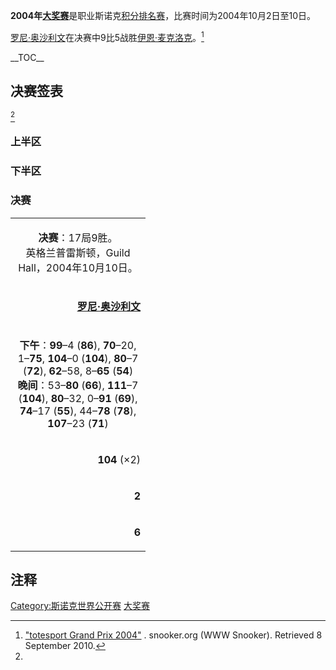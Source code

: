 {{noteTA
|G1=Snooker
}}
{{桌球大赛
|tournament_name=[[斯诺克世界公开赛|大奖赛]]
|dates=2004年10月2日-10日
|venue=[[Guild_Hall|Guild Hall]]
|location=[[普雷斯顿|普雷斯顿]]
|country={{ENG}}
|organisation=[[世界台联|世界台联]]
|format=[[斯诺克世界排名|积分排名赛]]
|Total prize fund=£400,000
|winners_share=£60,000
|highest_break=[[Maximum_break|147]]
|winner={{flagicon|ENG}} [[罗尼·奥沙利文|罗尼·奥沙利文]]
|runner_up={{flagicon|ENG}} [[伊恩·麦克洛克|伊恩·麦克洛克]]
|score=9–5
|previous=[[2003年斯诺克LG杯|2003]]
|next=[[2005年斯诺克大奖赛|2005]]
}}
'''2004年[[斯诺克世界公开赛|大奖赛]]'''是职业斯诺克[[斯诺克世界排名|积分排名赛]]，比赛时间为2004年10月2日至10日。

[[罗尼·奥沙利文|罗尼·奥沙利文]]在决赛中9比5战胜[[伊恩·麦克洛克|伊恩·麦克洛克]]。<ref name="WWW">[http://www.snooker.org/trn/0405/gp2004_res.shtml "totesport Grand Prix 2004"] {{Wayback|url=http://www.snooker.org/trn/0405/gp2004_res.shtml |date=20160404202444 }}. snooker.org (WWW Snooker). Retrieved 8 September 2010.</ref>

__TOC__
{{clear}}

==决赛签表==
<ref name="WWW"/>
===上半区===
{{32TeamBracket
| RD1='''第1轮'''<br />9局5胜
| RD2='''第2轮'''<br />9局5胜
| RD3='''第3轮'''<br />9局5胜
| RD4='''四分之一决赛'''<br />9局5胜
| RD5='''半决赛'''<br />11局6胜

| RD1-seed01=
| RD1-team01={{flagicon|ENG}} '''[[罗尼·奥沙利文|罗尼·奥沙利文]]'''
| RD1-score01='''5'''
| RD1-seed02=
| RD1-team02={{flagicon|ENG}} [[马克·戴维斯|马克·戴维斯]]
| RD1-score02=2

| RD1-seed03=
| RD1-team03={{flagicon|NIR}} '''[[乔·斯维尔|乔·斯维尔]]'''
| RD1-score03='''5'''
| RD1-seed04=
| RD1-team04={{flagicon|ENG}} [[麦克·邓恩|麦克·邓恩]]
| RD1-score04=3

| RD1-seed05=
| RD1-team05={{flagicon|SCO}} '''[[格雷姆·多特|格雷姆·多特]]'''
| RD1-score05='''5'''
| RD1-seed06=
| RD1-team06={{flagicon|WAL}} [[瑞恩·戴|瑞恩·戴]]
| RD1-score06=4

| RD1-seed07=
| RD1-team07={{flagicon|WAL}} '''[[多米尼克·戴尔|多米尼克·戴尔]]'''
| RD1-score07='''5'''
| RD1-seed08=
| RD1-team08={{flagicon|SCO}} [[斯科特·麦肯齐|斯科特·麦肯齐]]
| RD1-score08=1

| RD1-seed09=
| RD1-team09={{flagicon|SCO}} [[克里斯·斯莫|克里斯·斯莫]]
| RD1-score09=4
| RD1-seed10=
| RD1-team10={{flagicon|ENG}} '''[[马克·塞尔比|马克·塞尔比]]'''
| RD1-score10='''5'''

| RD1-seed11=
| RD1-team11={{flagicon|SCO}} [[乔·亨利|乔·亨利]]
| RD1-score11=4
| RD1-seed12=
| RD1-team12={{flagicon|IRL}} '''[[里奥·费南德斯|里奥·费南德斯]]'''
| RD1-score12='''5'''

| RD1-seed13=
| RD1-team13={{flagicon|ENG}} '''[[彼得·艾伯顿|彼得·艾伯顿]]'''
| RD1-score13='''5'''
| RD1-seed14=
| RD1-team14={{flagicon|ENG}} [[西蒙·贝德福德|西蒙·贝德福德]]
| RD1-score14=2

| RD1-seed15=
| RD1-team15={{flagicon|ENG}} '''[[乔·乔吉亚|乔·乔吉亚]]'''
| RD1-score15='''5'''
| RD1-seed16=
| RD1-team16={{flagicon|ENG}} [[马克·金|马克·金]]
| RD1-score16=0

| RD1-seed17=
| RD1-team17={{flagicon|IRL}} '''[[肯·达赫迪|肯·达赫迪]]'''
| RD1-score17='''5'''
| RD1-seed18=
| RD1-team18={{flagicon|WAL}} [[安东尼·戴维斯|安东尼·戴维斯]]
| RD1-score18=1

| RD1-seed19=
| RD1-team19={{flagicon|THA}} '''[[詹姆斯·瓦塔纳|詹姆斯·瓦塔纳]]'''
| RD1-score19='''5'''
| RD1-seed20=
| RD1-team20={{flagicon|ENG}} [[约翰·帕洛特|约翰·帕洛特]]
| RD1-score20=2

| RD1-seed21=
| RD1-team21={{flagicon|ENG}} '''[[斯蒂芬·李|斯蒂芬·李]]'''
| RD1-score21='''5'''
| RD1-seed22=
| RD1-team22={{flagicon|SCO}} [[休·艾伯奈斯|休·艾伯奈斯]]
| RD1-score22=2

| RD1-seed23=
| RD1-team23={{nowrap|{{flagicon|ENG}} '''[[安东尼·汉密尔顿|安东尼·汉密尔顿]]'''}}
| RD1-score23='''5'''
| RD1-seed24=
| RD1-team24={{flagicon|ENG}} [[吉米·米奇|吉米·米奇]]
| RD1-score24=2

| RD1-seed25=
| RD1-team25={{flagicon|ENG}} '''[[史蒂夫·戴维斯|史蒂夫·戴维斯]]'''
| RD1-score25='''5'''
| RD1-seed26=
| RD1-team26={{flagicon|ENG}} [[肖恩·斯多瑞|肖恩·斯多瑞]]
| RD1-score26=1

| RD1-seed27=
| RD1-team27={{flagicon|MLT}} '''[[托尼·德拉科|托尼·德拉科]]'''
| RD1-score27='''5'''
| RD1-seed28=
| RD1-team28={{flagicon|CHN}} [[金龙|金龙]]
| RD1-score28=3

| RD1-seed29=
| RD1-team29={{flagicon|ENG}} '''[[保罗·亨特|保罗·亨特]]'''
| RD1-score29='''5'''
| RD1-seed30=
| RD1-team30={{flagicon|WAL}} [[达伦·摩根|达伦·摩根]]
| RD1-score30=3

| RD1-seed31=
| RD1-team31={{flagicon|ENG}} '''[[阿利斯特·卡特|阿利斯特·卡特]]'''
| RD1-score31='''5'''
| RD1-seed32=
| RD1-team32={{nowrap|{{flagicon|ENG}} [[阿德里安·戈恩内尔|阿德里安·戈恩内尔]]}}
| RD1-score32=4

| RD2-seed01=
| RD2-team01={{flagicon|ENG}} '''[[罗尼·奥沙利文|罗尼·奥沙利文]]'''
| RD2-score01='''5'''
| RD2-seed02=
| RD2-team02={{flagicon|NIR}} [[乔·斯维尔|乔·斯维尔]]
| RD2-score02=1

| RD2-seed03=
| RD2-team03={{flagicon|SCO}} '''[[格雷姆·多特|格雷姆·多特]]'''
| RD2-score03='''5'''
| RD2-seed04=
| RD2-team04={{flagicon|WAL}} [[多米尼克·戴尔|多米尼克·戴尔]]
| RD2-score04=2

| RD2-seed05=
| RD2-team05={{flagicon|ENG}} '''[[马克·塞尔比|马克·塞尔比]]'''
| RD2-score05='''5'''
| RD2-seed06=
| RD2-team06={{flagicon|IRL}} [[里奥·费南德斯|里奥·费南德斯]]
| RD2-score06=2

| RD2-seed07=
| RD2-team07={{flagicon|ENG}} '''[[彼得·艾伯顿|彼得·艾伯顿]]'''
| RD2-score07='''5'''
| RD2-seed08=
| RD2-team08={{flagicon|ENG}} [[乔·乔吉亚|乔·乔吉亚]]
| RD2-score08=4

| RD2-seed09=
| RD2-team09={{flagicon|IRL}} [[肯·达赫迪|肯·达赫迪]]
| RD2-score09=3
| RD2-seed10=
| RD2-team10={{flagicon|THA}} '''[[詹姆斯·瓦塔纳|詹姆斯·瓦塔纳]]'''
| RD2-score10='''5'''

| RD2-seed11=
| RD2-team11={{flagicon|ENG}} '''[[斯蒂芬·李|斯蒂芬·李]]'''
| RD2-score11='''5'''
| RD2-seed12=
| RD2-team12={{nowrap|{{flagicon|ENG}} [[安东尼·汉密尔顿|安东尼·汉密尔顿]]}}
| RD2-score12=1

| RD2-seed13=
| RD2-team13={{flagicon|ENG}} '''[[史蒂夫·戴维斯|史蒂夫·戴维斯]]'''
| RD2-score13='''5'''
| RD2-seed14=
| RD2-team14={{flagicon|MLT}} [[托尼·德拉科|托尼·德拉科]]
| RD2-score14=1

| RD2-seed15=
| RD2-team15={{flagicon|ENG}} '''[[保罗·亨特|保罗·亨特]]'''
| RD2-score15='''5'''
| RD2-seed16=
| RD2-team16={{flagicon|ENG}} [[阿利斯特·卡特|阿利斯特·卡特]]
| RD2-score16=4

| RD3-seed01=
| RD3-team01={{flagicon|ENG}} '''[[罗尼·奥沙利文|罗尼·奥沙利文]]'''
| RD3-score01='''5'''
| RD3-seed02=
| RD3-team02={{flagicon|SCO}} [[格雷姆·多特|格雷姆·多特]]
| RD3-score02=3

| RD3-seed03=
| RD3-team03={{flagicon|ENG}} '''[[马克·塞尔比|马克·塞尔比]]'''
| RD3-score03='''5'''
| RD3-seed04=
| RD3-team04={{flagicon|ENG}} [[彼得·艾伯顿|彼得·艾伯顿]]
| RD3-score04=3

| RD3-seed05=
| RD3-team05={{flagicon|THA}} '''[[詹姆斯·瓦塔纳|詹姆斯·瓦塔纳]]'''
| RD3-score05='''5'''
| RD3-seed06=
| RD3-team06={{flagicon|ENG}} [[斯蒂芬·李|斯蒂芬·李]]
| RD3-score06=1

| RD3-seed07=
| RD3-team07={{flagicon|ENG}} [[史蒂夫·戴维斯|史蒂夫·戴维斯]]
| RD3-score07=1
| RD3-seed08=
| RD3-team08={{flagicon|ENG}} '''[[保罗·亨特|保罗·亨特]]'''
| RD3-score08='''5'''

| RD4-seed01=
| RD4-team01={{flagicon|ENG}} '''[[罗尼·奥沙利文|罗尼·奥沙利文]]'''
| RD4-score01='''5'''
| RD4-seed02=
| RD4-team02={{flagicon|ENG}} [[马克·塞尔比|马克·塞尔比]]
| RD4-score02=0

| RD4-seed03=
| RD4-team03={{flagicon|THA}} [[詹姆斯·瓦塔纳|詹姆斯·瓦塔纳]]
| RD4-score03=0
| RD4-seed04=
| RD4-team04={{flagicon|ENG}} '''[[保罗·亨特|保罗·亨特]]'''
| RD4-score04='''5'''

| RD5-seed01=
| RD5-team01={{flagicon|ENG}} '''[[罗尼·奥沙利文|罗尼·奥沙利文]]'''
| RD5-score01='''6'''
| RD5-seed02=
| RD5-team02={{flagicon|ENG}} [[保罗·亨特|保罗·亨特]]
| RD5-score02=3
}}

===下半区===
{{32TeamBracket
| RD1='''第1轮'''<br />9局5胜
| RD2='''第2轮'''<br />9局5胜
| RD3='''第3轮'''<br />9局5胜
| RD4='''四分之一决赛'''<br />9局5胜
| RD5='''半决赛'''<br />11局6胜

| RD1-seed01=
| RD1-team01={{flagicon|SCO}} '''[[史蒂芬·亨德利|史蒂芬·亨德利]]'''
| RD1-score01='''5'''
| RD1-seed02=
| RD1-team02={{flagicon|SCO}} [[杰米·伯内特|杰米·伯内特]]
| RD1-score02=4

| RD1-seed03=
| RD1-team03={{nowrap|{{flagicon|ENG}} '''[[罗伯特·米尔金斯|罗伯特·米尔金斯]]'''}}
| RD1-score03='''5'''
| RD1-seed04=
| RD1-team04={{flagicon|ENG}} [[罗瑞·麦克罗德|罗瑞·麦克罗德]]
| RD1-score04=2

| RD1-seed05=
| RD1-team05={{flagicon|ENG}} '''[[吉米·怀特|吉米·怀特]]'''
| RD1-score05='''5'''
| RD1-seed06=
| RD1-team06={{flagicon|NIR}} [[帕特里克·华莱士|帕特里克·华莱士]]
| RD1-score06=4

| RD1-seed07=
| RD1-team07={{flagicon|ENG}} '''[[伊恩·麦克洛克|伊恩·麦克洛克]]'''
| RD1-score07='''5'''
| RD1-seed08=
| RD1-team08={{flagicon|ENG}} [[罗德·罗勒尔|罗德·罗勒尔]]
| RD1-score08=4

| RD1-seed09=
| RD1-team09={{nowrap|{{flagicon|SCO}} '''[[艾伦·麦克马努斯|艾伦·麦克马努斯]]'''}}
| RD1-score09='''5'''
| RD1-seed10=
| RD1-team10={{flagicon|IRL}} [[费加尔·奥布莱恩|费加尔·奥布莱恩]]
| RD1-score10=4

| RD1-seed11=
| RD1-team11={{flagicon|NIR}} [[杰拉德·格林|杰拉德·格林]]
| RD1-score11=2
| RD1-seed12=
| RD1-team12={{flagicon|ENG}} '''[[奈吉尔·邦德|奈吉尔·邦德]]'''
| RD1-score12='''5'''

| RD1-seed13=
| RD1-team13={{flagicon|SCO}} [[约翰·希金斯|约翰·希金斯]]
| RD1-score13=3
| RD1-seed14=
| RD1-team14={{flagicon|ENG}} '''[[里奇·沃登|里奇·沃登]]'''
| RD1-score14='''5'''

| RD1-seed15=
| RD1-team15={{flagicon|SCO}} '''[[史蒂芬·马奎尔|史蒂芬·马奎尔]]'''
| RD1-score15='''5'''
| RD1-seed16=
| RD1-team16={{flagicon|ENG}} [[肖恩·墨菲|肖恩·墨菲]]
| RD1-score16=2

| RD1-seed17=
| RD1-team17={{flagicon|WAL}} [[马修·史蒂文斯|马修·史蒂文斯]]
| RD1-score17=1
| RD1-seed18=
| RD1-team18={{flagicon|ENG}} '''[[安迪·希克斯|安迪·希克斯]]'''
| RD1-score18='''5'''

| RD1-seed19=
| RD1-team19={{flagicon|ENG}} [[迈克尔·霍尔特|迈克尔·霍尔特]]
| RD1-score19=2
| RD1-seed20=
| RD1-team20={{flagicon|AUS}} '''[[尼尔·罗伯逊|尼尔·罗伯逊]]'''
| RD1-score20='''5'''

| RD1-seed21=
| RD1-team21={{flagicon|ENG}} '''[[大卫·格雷|大卫·格雷]]'''
| RD1-score21='''5'''
| RD1-seed22=
| RD1-team22={{flagicon|WAL}} [[李·沃克|李·沃克]]
| RD1-score22=0

| RD1-seed23=
| RD1-team23={{flagicon|ENG}} '''[[乔·佩里|乔·佩里]]'''
| RD1-score23='''5'''
| RD1-seed24=
| RD1-team24={{flagicon|PAK}} [[苏克·阿里|苏克·阿里]]
| RD1-score24=1

| RD1-seed25=
| RD1-team25={{flagicon|HKG}} '''[[傅家俊|傅家俊]]'''
| RD1-score25='''5'''
| RD1-seed26=
| RD1-team26={{flagicon|ENG}} [[大卫·罗|大卫·罗]]
| RD1-score26=2

| RD1-seed27=
| RD1-team27={{flagicon|ENG}} [[巴里·品吉斯|巴里·品吉斯]]
| RD1-score27=4
| RD1-seed28=
| RD1-team28={{flagicon|ENG}} '''[[巴里·霍金斯|巴里·霍金斯]]'''
| RD1-score28='''5'''

| RD1-seed29=
| RD1-team29={{flagicon|WAL}} [[马克·威廉姆斯|马克·威廉姆斯]]
| RD1-score29=2
| RD1-seed30=
| RD1-team30={{flagicon|IRL}} '''[[迈克尔·佳吉|迈克尔·佳吉]]'''
| RD1-score30='''5'''

| RD1-seed31=
| RD1-team31={{flagicon|AUS}} [[昆廷·汉恩|昆廷·汉恩]]
| RD1-score31=3
| RD1-seed32=
| RD1-team32={{flagicon|SCO}} '''[[马库斯·坎贝尔|马库斯·坎贝尔]]'''
| RD1-score32='''5'''

| RD2-seed01=
| RD2-team01={{flagicon|SCO}} '''[[史蒂芬·亨德利|史蒂芬·亨德利]]'''
| RD2-score01='''5'''
| RD2-seed02=
| RD2-team02={{nowrap|{{flagicon|ENG}} [[罗伯特·米尔金斯|罗伯特·米尔金斯]]}}
| RD2-score02=3

| RD2-seed03=
| RD2-team03={{flagicon|ENG}} [[吉米·怀特|吉米·怀特]]
| RD2-score03=4
| RD2-seed04=
| RD2-team04={{flagicon|ENG}} '''[[伊恩·麦克洛克|伊恩·麦克洛克]]'''
| RD2-score04='''5'''

| RD2-seed05=
| RD2-team05={{nowrap|{{flagicon|SCO}} [[艾伦·麦克马努斯|艾伦·麦克马努斯]]}}
| RD2-score05=4
| RD2-seed06=
| RD2-team06={{flagicon|ENG}} '''[[奈吉尔·邦德|奈吉尔·邦德]]'''
| RD2-score06='''5'''

| RD2-seed07=
| RD2-team07={{flagicon|ENG}} [[里奇·沃登|里奇·沃登]]
| RD2-score07=3
| RD2-seed08=
| RD2-team08={{flagicon|SCO}} '''[[史蒂芬·马奎尔|史蒂芬·马奎尔]]'''
| RD2-score08='''5'''

| RD2-seed09=
| RD2-team09={{flagicon|ENG}} [[安迪·希克斯|安迪·希克斯]]
| RD2-score09=3
| RD2-seed10=
| RD2-team10={{flagicon|AUS}} '''[[尼尔·罗伯逊|尼尔·罗伯逊]]'''
| RD2-score10='''5'''

| RD2-seed11=
| RD2-team11={{flagicon|ENG}} [[大卫·格雷|大卫·格雷]]
| RD2-score11=3
| RD2-seed12=
| RD2-team12={{flagicon|ENG}} '''[[乔·佩里|乔·佩里]]'''
| RD2-score12='''5'''

| RD2-seed13=
| RD2-team13={{flagicon|HKG}} '''[[傅家俊|傅家俊]]'''
| RD2-score13='''5'''
| RD2-seed14=
| RD2-team14={{flagicon|ENG}} [[巴里·霍金斯|巴里·霍金斯]]
| RD2-score14=4

| RD2-seed15=
| RD2-team15={{flagicon|IRL}} '''[[迈克尔·佳吉|迈克尔·佳吉]]'''
| RD2-score15='''5'''
| RD2-seed16=
| RD2-team16={{flagicon|SCO}} [[马库斯·坎贝尔|马库斯·坎贝尔]]
| RD2-score16=4

| RD3-seed01=
| RD3-team01={{flagicon|SCO}} [[史蒂芬·亨德利|史蒂芬·亨德利]]
| RD3-score01=3
| RD3-seed02=
| RD3-team02={{flagicon|ENG}} '''[[伊恩·麦克洛克|伊恩·麦克洛克]]'''
| RD3-score02='''5'''

| RD3-seed03=
| RD3-team03={{flagicon|ENG}} [[奈吉尔·邦德|奈吉尔·邦德]]
| RD3-score03=1
| RD3-seed04=
| RD3-team04={{flagicon|SCO}} '''[[史蒂芬·马奎尔|史蒂芬·马奎尔]]'''
| RD3-score04='''5'''

| RD3-seed05=
| RD3-team05={{flagicon|AUS}} [[尼尔·罗伯逊|尼尔·罗伯逊]]
| RD3-score05=3
| RD3-seed06=
| RD3-team06={{flagicon|ENG}} '''[[乔·佩里|乔·佩里]]'''
| RD3-score06='''5'''

| RD3-seed07=
| RD3-team07={{flagicon|HKG}} [[傅家俊|傅家俊]]
| RD3-score07=1
| RD3-seed08=
| RD3-team08={{flagicon|IRL}} '''[[迈克尔·佳吉|迈克尔·佳吉]]'''
| RD3-score08='''5'''

| RD4-seed01=
| RD4-team01={{flagicon|ENG}} '''[[伊恩·麦克洛克|伊恩·麦克洛克]]'''
| RD4-score01='''5'''
| RD4-seed02=
| RD4-team02={{flagicon|SCO}} [[史蒂芬·马奎尔|史蒂芬·马奎尔]]
| RD4-score02=2

| RD4-seed03=
| RD4-team03={{flagicon|ENG}} [[乔·佩里|乔·佩里]]
| RD4-score03=1
| RD4-seed04=
| RD4-team04={{flagicon|IRL}} '''[[迈克尔·佳吉|迈克尔·佳吉]]'''
| RD4-score04='''5'''

| RD5-seed01=
| RD5-team01={{flagicon|ENG}} '''[[伊恩·麦克洛克|伊恩·麦克洛克]]'''
| RD5-score01='''6'''
| RD5-seed02=
| RD5-team02={{flagicon|IRL}} [[迈克尔·佳吉|迈克尔·佳吉]]
| RD5-score02=1
}}

===决赛===
{| class="wikitable" style="font-size: 95%; margin: 1em auto 1em auto;"
|-
| colspan="3" align="center" bgcolor="**ffd700" | '''决赛'''：17局9胜。<br />英格兰普雷斯顿，Guild Hall，2004年10月10日。
|-
| width="200" align="right" | '''[[罗尼·奥沙利文|罗尼·奥沙利文]]'''<br/>{{ENG}} 
| width="100" align="center" | '''9'''–5
| width="200" | [[伊恩·麦克洛克|伊恩·麦克洛克]]<br/>{{ENG}}
|-
| colspan="3" align="center" style="font-size: 100%" |'''下午'''：'''99'''–4 ('''86'''), '''70'''–20, 1–'''75''', '''104'''–0 ('''104'''), '''80'''–7 ('''72'''), '''62'''–58, 8–'''65''' ('''54''')<br/>'''晚间'''：53–'''80''' ('''66'''), '''111'''–7 ('''104'''), '''80'''–32, 0–'''91''' ('''69'''), '''74'''–17 ('''55'''), 44–'''78''' ('''78'''), '''107'''–23 ('''71''')
|-
| align="right" | '''104''' (×2)
| align="center" | 单杆最高
| align="left" | 78
|-
| align="right" | '''2'''
| align="center" | 单杆过百
| align="left" | 0
|-
| align="right" | '''6'''
| align="center" | 单杆50+
| align="left" | 4
|}

== 注释 ==
{{Reflist|2}}

{{斯诺克赛季04-05}}
{{World Open (snooker)}}

[[Category:斯诺克世界公开赛|Category:斯诺克世界公开赛]]
[[Category:2004年斯诺克|大奖赛]]